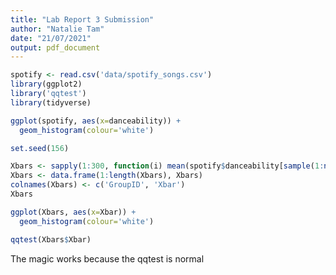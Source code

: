 ```yaml
---
title: "Lab Report 3 Submission"
author: "Natalie Tam"
date: "21/07/2021"
output: pdf_document
---
```

```r
spotify <- read.csv('data/spotify_songs.csv')
library(ggplot2)
library('qqtest')
library(tidyverse)
```


```r
ggplot(spotify, aes(x=danceability)) + 
  geom_histogram(colour='white')

set.seed(156)

Xbars <- sapply(1:300, function(i) mean(spotify$danceability[sample(1:nrow(spotify), 200)]))
Xbars <- data.frame(1:length(Xbars), Xbars)
colnames(Xbars) <- c('GroupID', 'Xbar')
Xbars

ggplot(Xbars, aes(x=Xbar)) + 
  geom_histogram(colour='white')

qqtest(Xbars$Xbar) 

```
The magic works because the qqtest is normal
